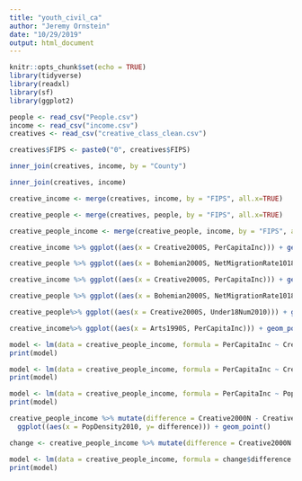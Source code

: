 ```yaml
---
title: "youth_civil_ca"
author: "Jeremy Ornstein"
date: "10/29/2019"
output: html_document
---
```


```r
knitr::opts_chunk$set(echo = TRUE)
library(tidyverse)
library(readxl)
library(sf)
library(ggplot2)

```

```r
people <- read_csv("People.csv")
income <- read_csv("income.csv")
creatives <- read_csv("creative_class_clean.csv")

creatives$FIPS <- paste0("0", creatives$FIPS)

inner_join(creatives, income, by = "County")

inner_join(creatives, income)

creative_income <- merge(creatives, income, by = "FIPS", all.x=TRUE)

creative_people <- merge(creatives, people, by = "FIPS", all.x=TRUE)

creative_people_income <- merge(creative_people, income, by = "FIPS", all.x=TRUE)

creative_income %>% ggplot((aes(x = Creative2000S, PerCapitaInc))) + geom_point()

creative_people %>% ggplot((aes(x = Bohemian2000S, NetMigrationRate1018))) + geom_point()

creative_income %>% ggplot((aes(x = Creative2000S, PerCapitaInc))) + geom_point()

creative_people %>% ggplot((aes(x = Bohemian2000S, NetMigrationRate1018))) + geom_point()

creative_people%>% ggplot((aes(x = Creative2000S, Under18Num2010))) + geom_point()

creative_income%>% ggplot((aes(x = Arts1990S, PerCapitaInc))) + geom_point()

model <- lm(data = creative_people_income, formula = PerCapitaInc ~ Creative2000S + PopDensity2010)
print(model)

model <- lm(data = creative_people_income, formula = PerCapitaInc ~ Creative2000S)
print(model)

model <- lm(data = creative_people_income, formula = PerCapitaInc ~ PopDensity2010)
print(model)

creative_people_income %>% mutate(difference = Creative2000N - Creative2000S) %>%
  ggplot((aes(x = PopDensity2010, y= difference))) + geom_point()

change <- creative_people_income %>% mutate(difference = Creative2000N - Creative2000S)

model <- lm(data = creative_people_income, formula = change$difference ~ PopDensity2010)
print(model)
```


